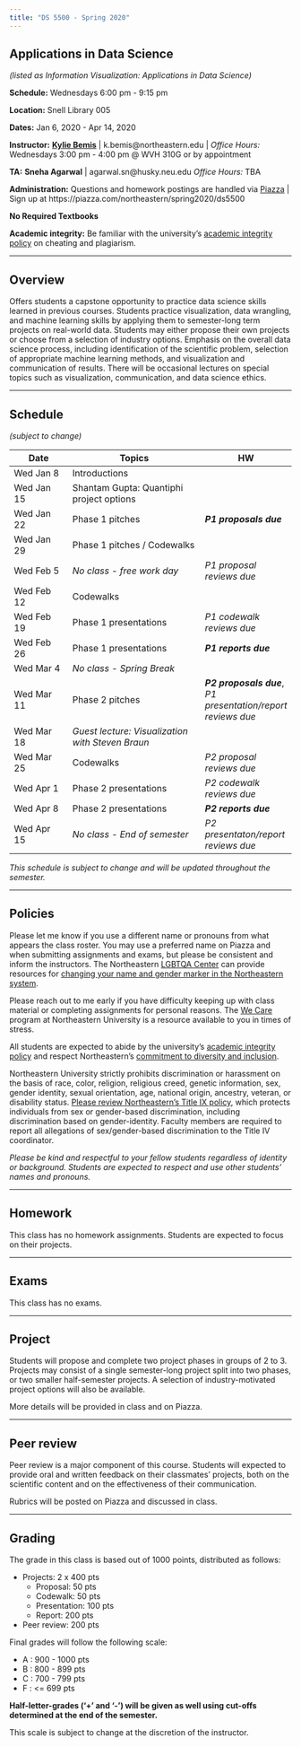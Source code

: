 ```yaml
---
title: "DS 5500 - Spring 2020"
---
```


## Applications in Data Science

*(listed as Information Visualization: Applications in Data Science)*

**Schedule:** Wednesdays 6:00 pm - 9:15 pm

**Location:** Snell Library 005

**Dates:** Jan 6, 2020 - Apr 14, 2020

**Instructor:** [**Kylie Bemis**](http://www.ccis.northeastern.edu/people/kylie-ariel-bemis/) |
k.bemis@northeastern.edu | 
*Office Hours:* Wednesdays 3:00 pm - 4:00 pm @ WVH 310G or by appointment

**TA:** **Sneha Agarwal** |
agarwal.sn@husky.neu.edu
*Office Hours:* TBA

**Administration:** Questions and homework postings are handled via [Piazza](https://piazza.com/northeastern/spring2020/ds5500/home) | Sign up at https://piazza.com/northeastern/spring2020/ds5500

**No Required Textbooks**

**Academic integrity:** Be familiar with the university's [academic integrity policy](http://www.northeastern.edu/osccr/academic-integrity-policy/) on cheating and plagiarism.

***

## Overview

Offers students a capstone opportunity to practice data science skills learned in previous courses. Students practice visualization, data wrangling, and machine learning skills by applying them to semester-long term projects on real-world data. Students may either propose their own projects or choose from a selection of industry options. Emphasis on the overall data science process, including identification of the scientific problem, selection of appropriate machine learning methods, and visualization and communication of results. There will be occasional lectures on special topics such as visualization, communication, and data science ethics.

***

## Schedule
*(subject to change)*

Date 		| Topics 					| HW
------------|---------------------------|-----
Wed Jan 8 | Introductions |  
Wed Jan 15 | Shantam Gupta: Quantiphi project options |  
Wed Jan 22 | Phase 1 pitches | *__P1 proposals due__*
Wed Jan 29 | Phase 1 pitches / Codewalks | 
Wed Feb 5 | *No class - free work day* | *P1 proposal reviews due*
Wed Feb 12 | Codewalks | 
Wed Feb 19 | Phase 1 presentations | *P1 codewalk reviews due*
Wed Feb 26 | Phase 1 presentations | *__P1 reports due__*
Wed Mar 4 | *No class - Spring Break* | 
Wed Mar 11 | Phase 2 pitches | *__P2 proposals due__*, *P1 presentation/report reviews due*
Wed Mar 18 | *Guest lecture: Visualization with Steven Braun* | 
Wed Mar 25 | Codewalks | *P2 proposal reviews due*
Wed Apr 1 | Phase 2 presentations | *P2 codewalk reviews due*
Wed Apr 8 | Phase 2 presentations | *__P2 reports due__*
Wed Apr 15 | *No class - End of semester* | *P2 presentaton/report reviews due*

*This schedule is subject to change and will be updated throughout the semester.*

***

## Policies

Please let me know if you use a different name or pronouns from what appears the class roster. You may use a preferred name on Piazza and when submitting assignments and exams, but please be consistent and inform the instructors. The Northeastern [LGBTQA Center](https://studentlife.northeastern.edu/lgbtqa/) can provide resources for [changing your name and gender marker in the Northeastern system](https://www.northeastern.edu/ouec/training-and-education/gender-identity-personal-pronouns-syllabus-guidance/).

Please reach out to me early if you have difficulty keeping up with class material or completing assignments for personal reasons. The [We Care](https://studentlife.northeastern.edu/we-care/) program at Northeastern University is a resource available to you in times of stress.

All students are expected to abide by the university's [academic integrity policy](http://www.northeastern.edu/osccr/academic-integrity-policy/) and respect Northeastern's [commitment to diversity and inclusion](https://www.northeastern.edu/academic-plan/strategic-themes/diversity-and-inclusion/).

Northeastern University strictly prohibits discrimination or harassment on the basis of race, color, religion, religious creed, genetic information, sex, gender identity, sexual orientation, age, national origin, ancestry, veteran, or disability status. [Please review Northeastern's Title IX policy](https://www.northeastern.edu/ouec/), which protects individuals from sex or gender-based discrimination, including discrimination based on gender-identity. Faculty members are required to report all allegations of sex/gender-based discrimination to the Title IV coordinator.

*Please be kind and respectful to your fellow students regardless of identity or background. Students are expected to respect and use other students' names and pronouns.*

***

## Homework

This class has no homework assignments. Students are expected to focus on their projects.

***

## Exams

This class has no exams.

***

## Project

Students will propose and complete two project phases in groups of 2 to 3. Projects may consist of a single semester-long project split into two phases, or two smaller half-semester projects. A selection of industry-motivated project options will also be available.

More details will be provided in class and on Piazza.

***

## Peer review

Peer review is a major component of this course. Students will expected to provide oral and written feedback on their classmates' projects, both on the scientific content and on the effectiveness of their communication.

Rubrics will be posted on Piazza and discussed in class.

***

## Grading

The grade in this class is based out of 1000 points, distributed as follows:

- Projects: 2 x 400 pts
	- Proposal: 50 pts
	- Codewalk: 50 pts
	- Presentation: 100 pts
	- Report: 200 pts
- Peer review: 200 pts

Final grades will follow the following scale:

- A : 900 - 1000 pts
- B : 800 - 899 pts
- C : 700 - 799 pts
- F : <= 699 pts

**Half-letter-grades ('+' and '-') will be given as well using cut-offs determined at the end of the semester.**

This scale is subject to change at the discretion of the instructor.

